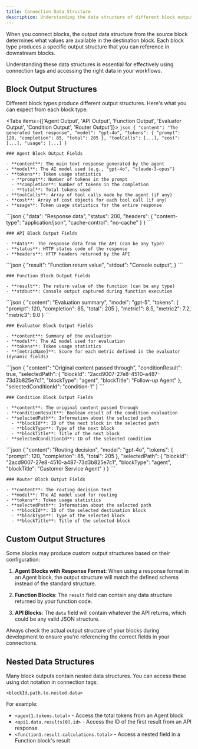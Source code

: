 ```yaml
---
title: Connection Data Structure
description: Understanding the data structure of different block outputs
---
```



When you connect blocks, the output data structure from the source block determines what values are available in the destination block. Each block type produces a specific output structure that you can reference in downstream blocks.

<Callout type="info">
  Understanding these data structures is essential for effectively using connection tags and
  accessing the right data in your workflows.
</Callout>

## Block Output Structures

Different block types produce different output structures. Here's what you can expect from each block type:

<Tabs items={['Agent Output', 'API Output', 'Function Output', 'Evaluator Output', 'Condition Output', 'Router Output']}>
  <Tab>
    ```json
    {
      "content": "The generated text response",
      "model": "gpt-4o",
      "tokens": {
        "prompt": 120,
        "completion": 85,
        "total": 205
      },
      "toolCalls": [...],
      "cost": [...],
      "usage": [...]
    }
    ```

    ### Agent Block Output Fields

    - **content**: The main text response generated by the agent
    - **model**: The AI model used (e.g., "gpt-4o", "claude-3-opus")
    - **tokens**: Token usage statistics
      - **prompt**: Number of tokens in the prompt
      - **completion**: Number of tokens in the completion
      - **total**: Total tokens used
    - **toolCalls**: Array of tool calls made by the agent (if any)
    - **cost**: Array of cost objects for each tool call (if any)
    - **usage**: Token usage statistics for the entire response

  </Tab>
  <Tab>
    ```json
    {
      "data": "Response data",
      "status": 200,
      "headers": {
        "content-type": "application/json",
        "cache-control": "no-cache"
      }
    }
    ```

    ### API Block Output Fields

    - **data**: The response data from the API (can be any type)
    - **status**: HTTP status code of the response
    - **headers**: HTTP headers returned by the API

  </Tab>
  <Tab>
    ```json
    {
      "result": "Function return value",
      "stdout": "Console output",
    }
    ```

    ### Function Block Output Fields

    - **result**: The return value of the function (can be any type)
    - **stdout**: Console output captured during function execution

  </Tab>
  <Tab>
    ```json
    {
      "content": "Evaluation summary",
      "model": "gpt-5",
      "tokens": {
        "prompt": 120,
        "completion": 85,
        "total": 205
      },
      "metric1": 8.5,
      "metric2": 7.2,
      "metric3": 9.0
    }
    ```

    ### Evaluator Block Output Fields

    - **content**: Summary of the evaluation
    - **model**: The AI model used for evaluation
    - **tokens**: Token usage statistics
    - **[metricName]**: Score for each metric defined in the evaluator (dynamic fields)

  </Tab>
  <Tab>
    ```json
    {
      "content": "Original content passed through",
      "conditionResult": true,
      "selectedPath": {
        "blockId": "2acd9007-27e8-4510-a487-73d3b825e7c1",
        "blockType": "agent",
        "blockTitle": "Follow-up Agent"
      },
      "selectedConditionId": "condition-1"
    }
    ```

    ### Condition Block Output Fields

    - **content**: The original content passed through
    - **conditionResult**: Boolean result of the condition evaluation
    - **selectedPath**: Information about the selected path
      - **blockId**: ID of the next block in the selected path
      - **blockType**: Type of the next block
      - **blockTitle**: Title of the next block
    - **selectedConditionId**: ID of the selected condition

  </Tab>
  <Tab>
    ```json
    {
      "content": "Routing decision",
      "model": "gpt-4o",
      "tokens": {
        "prompt": 120,
        "completion": 85,
        "total": 205
      },
      "selectedPath": {
        "blockId": "2acd9007-27e8-4510-a487-73d3b825e7c1",
        "blockType": "agent",
        "blockTitle": "Customer Service Agent"
      }
    }
    ```

    ### Router Block Output Fields

    - **content**: The routing decision text
    - **model**: The AI model used for routing
    - **tokens**: Token usage statistics
    - **selectedPath**: Information about the selected path
      - **blockId**: ID of the selected destination block
      - **blockType**: Type of the selected block
      - **blockTitle**: Title of the selected block

  </Tab>
</Tabs>

## Custom Output Structures

Some blocks may produce custom output structures based on their configuration:

1. **Agent Blocks with Response Format**: When using a response format in an Agent block, the output structure will match the defined schema instead of the standard structure.

2. **Function Blocks**: The `result` field can contain any data structure returned by your function code.

3. **API Blocks**: The `data` field will contain whatever the API returns, which could be any valid JSON structure.

<Callout type="warning">
  Always check the actual output structure of your blocks during development to ensure you're
  referencing the correct fields in your connections.
</Callout>

## Nested Data Structures

Many block outputs contain nested data structures. You can access these using dot notation in connection tags:

```
<blockId.path.to.nested.data>
```

For example:

- `<agent1.tokens.total>` - Access the total tokens from an Agent block
- `<api1.data.results[0].id>` - Access the ID of the first result from an API response
- `<function1.result.calculations.total>` - Access a nested field in a Function block's result
